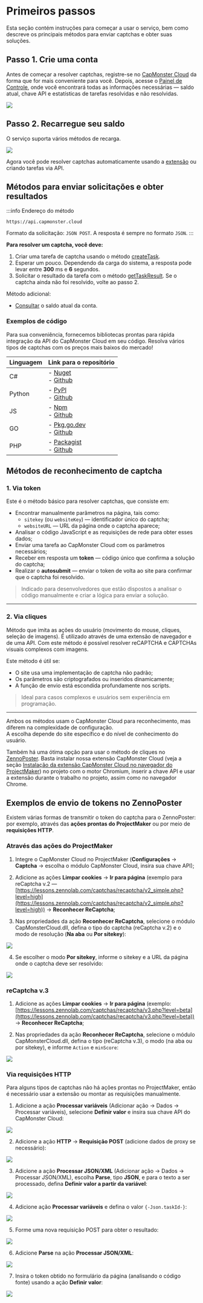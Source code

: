 ﻿---
sidebar_position: 1
---


<ArticleHead slug="getting-start" />

# Primeiros passos

Esta seção contém instruções para começar a usar o serviço, bem como descreve os principais métodos para enviar captchas e obter suas soluções.

## Passo 1. Crie uma conta

Antes de começar a resolver captchas, registre-se no [CapMonster Cloud](https://capmonster.cloud/) da forma que for mais conveniente para você. Depois, acesse o [Painel de Controle](https://capmonster.cloud/Dashboard), onde você encontrará todas as informações necessárias — saldo atual, chave API e estatísticas de tarefas resolvidas e não resolvidas.

![](./images/dashboard.png)

## Passo 2. Recarregue seu saldo

O serviço suporta vários métodos de recarga.

![](./images/payment.png)

Agora você pode resolver captchas automaticamente usando a [extensão](../docs/extension) ou criando tarefas via API.

## Métodos para enviar solicitações e obter resultados

:::info Endereço do método
```http
https://api.capmonster.cloud
```
Formato da solicitação: `JSON POST`.
A resposta é sempre no formato `JSON`.
:::

**Para resolver um captcha, você deve:**

1. Criar uma tarefa de captcha usando o método [createTask](api/methods/create-task.mdx).
2. Esperar um pouco. Dependendo da carga do sistema, a resposta pode levar entre **300** ms e **6** segundos.  
3. Solicitar o resultado da tarefa com o método [getTaskResult](api/methods/get-task-result.mdx). Se o captcha ainda não foi resolvido, volte ao passo 2.

Método adicional:

- [Consultar](api/methods/get-balance.mdx) o saldo atual da conta.

### Exemplos de código

Para sua conveniência, fornecemos bibliotecas prontas para rápida integração da API do CapMonster Cloud em seu código. Resolva vários tipos de captchas com os preços mais baixos do mercado!

|**Linguagem**|**Link para o repositório**|
| :- | :- | 
|C#|- [Nuget](https://www.nuget.org/packages/Zennolab.CapMonsterCloud.Client)<br /> - [Github](https://github.com/ZennoLab/capmonstercloud-client-dotnet) |
|Python|- [PyPl](https://pypi.org/project/capmonstercloudclient/)<br /> - [Github](https://github.com/ZennoLab/capmonstercloud-client-python)|
|JS|- [Npm](https://www.npmjs.com/package/@zennolab_com/capmonstercloud-client)<br /> - [Github](https://github.com/ZennoLab/capmonstercloud-client-js)|
|GO|- [Pkg.go.dev](https://pkg.go.dev/github.com/ZennoLab/capmonstercloud-client-go)<br /> - [Github](https://github.com/ZennoLab/capmonstercloud-client-go)|
|PHP|- [Packagist](https://packagist.org/packages/zennolab/capmonstercloud.client)<br /> - [Github](https://github.com/ZennoLab/capmonstercloud-client-php)|

## Métodos de reconhecimento de captcha

### 1. Via token

Este é o método básico para resolver captchas, que consiste em:

- Encontrar manualmente parâmetros na página, tais como:  
  - `sitekey` (ou `websiteKey`) — identificador único do captcha;  
  - `websiteURL` — URL da página onde o captcha aparece;  
- Analisar o código JavaScript e as requisições de rede para obter esses dados;  
- Enviar uma tarefa ao CapMonster Cloud com os parâmetros necessários;  
- Receber em resposta um **token** — código único que confirma a solução do captcha;  
- Realizar o **autosubmit** — enviar o token de volta ao site para confirmar que o captcha foi resolvido.

> Indicado para desenvolvedores que estão dispostos a analisar o código manualmente e criar a lógica para enviar a solução.

---

### 2. Via cliques

Método que imita as ações do usuário (movimento do mouse, cliques, seleção de imagens). É utilizado através de uma extensão de navegador e de uma API. Com este método é possível resolver reCAPTCHA e CAPTCHAs visuais complexos com imagens.

Este método é útil se:

- O site usa uma implementação de captcha não padrão;  
- Os parâmetros são criptografados ou inseridos dinamicamente;  
- A função de envio está escondida profundamente nos scripts.

> Ideal para casos complexos e usuários sem experiência em programação.

---

Ambos os métodos usam o CapMonster Cloud para reconhecimento, mas diferem na complexidade de configuração.  
A escolha depende do site específico e do nível de conhecimento do usuário.

Também há uma ótima opção para usar o método de cliques no [ZennoPoster](https://zennolab.com/en/products/zennoposter/). Basta instalar nossa extensão CapMonster Cloud (veja a seção [Instalação da extensão CapMonster Cloud no navegador do ProjectMaker](extension/install-instruction.mdx)) no projeto com o motor Chromium, inserir a chave API e usar a extensão durante o trabalho no projeto, assim como no navegador Chrome.

## Exemplos de envio de tokens no ZennoPoster

Existem várias formas de transmitir o token do captcha para o ZennoPoster: por exemplo, através das **ações prontas do ProjectMaker** ou por meio de **requisições HTTP**.

### Através das ações do ProjectMaker

1. Integre o CapMonster Cloud no ProjectMaker (**Configurações** → **Captcha** → escolha o módulo CapMonster Cloud, insira sua chave API);

2. Adicione as ações **Limpar cookies** → **Ir para página** (exemplo para reCaptcha v.2 — [https://lessons.zennolab.com/captchas/recaptcha/v2_simple.php?level=high](https://lessons.zennolab.com/captchas/recaptcha/v2_simple.php?level=high)) → **Reconhecer ReCaptcha**;

3. Nas propriedades da ação **Reconhecer ReCaptcha**, selecione o módulo CapMonsterCloud.dll, defina o tipo do captcha (reCaptcha v.2) e o modo de resolução (**Na aba** ou **Por sitekey**):

![](./images/getting-started-1.png)

4. Se escolher o modo **Por sitekey**, informe o sitekey e a URL da página onde o captcha deve ser resolvido:

![](./images/getting-started-2.png)

### reCaptcha v.3

1. Adicione as ações **Limpar cookies** → **Ir para página** (exemplo: [https://lessons.zennolab.com/captchas/recaptcha/v3.php?level=beta](https://lessons.zennolab.com/captchas/recaptcha/v3.php?level=beta)) → **Reconhecer ReCaptcha**;

2. Nas propriedades da ação **Reconhecer ReCaptcha**, selecione o módulo CapMonsterCloud.dll, defina o tipo (reCaptcha v.3), o modo (na aba ou por sitekey), e informe `Action` e `minScore`:

![](./images/getting-started-3.png)

<!-- ### hCaptcha

1. Adicione a ação **Reconhecer hCaptcha** no projeto, após navegar para a página com captcha;

2. Nas propriedades da ação, selecione o modo (na aba ou por sitekey). Para o modo por sitekey, informe o sitekey e a URL onde o captcha está localizado:

![](./images/getting-started-4.png) -->

### Via requisições HTTP

Para alguns tipos de captchas não há ações prontas no ProjectMaker, então é necessário usar a extensão ou montar as requisições manualmente.

1. Adicione a ação **Processar variáveis** (Adicionar ação → Dados → Processar variáveis), selecione **Definir valor** e insira sua chave API do CapMonster Cloud:

![](./images/getting-started-5.png)

2. Adicione a ação **HTTP** → **Requisição POST** (adicione dados de proxy se necessário):

![](./images/getting-started-6.png)

3. Adicione a ação **Processar JSON/XML** (Adicionar ação → Dados → Processar JSON/XML), escolha **Parse**, tipo **JSON**, e para o texto a ser processado, defina **Definir valor a partir da variável**:

![](./images/getting-started-7.png)

4. Adicione ação **Processar variáveis** e defina o valor `{-Json.taskId-}`:

![](./images/getting-started-8.png)

5. Forme uma nova requisição POST para obter o resultado:

![](./images/getting-started-9.png)

6. Adicione **Parse** na ação **Processar JSON/XML**:

![](./images/getting-started-10.png)

7. Insira o token obtido no formulário da página (analisando o código fonte) usando a ação **Definir valor**:

![](./images/getting-started-11.png)

